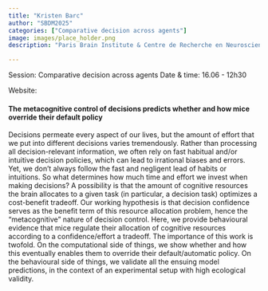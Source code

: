 ```yaml
---
title: "Kristen Barc"
author: "SBDM2025"
categories: ["Comparative decision across agents"]
image: images/place_holder.png
description: "Paris Brain Institute & Centre de Recherche en Neurosciences de Lyon" 

---
```


Session: Comparative decision across agents
Date & time: 16.06 - 12h30

Website:

#### The metacognitive control of decisions predicts whether and how mice override their default policy 

Decisions permeate every aspect of our lives, but the amount of effort that we put into different decisions varies tremendously. Rather than processing all decision-relevant information, we often rely on fast habitual and/or intuitive decision policies, which can lead to irrational biases and errors. Yet, we don’t always follow the fast and negligent lead of habits or intuitions. So what determines how much time and effort we invest when making decisions? A possibility is that the amount of cognitive resources the brain allocates to a given task (in particular, a decision task) optimizes a cost-benefit tradeoff. Our working hypothesis is that decision confidence serves as the benefit term of this resource allocation problem, hence the “metacognitive” nature of decision control. Here, we provide behavioural evidence that mice regulate their allocation of cognitive resources according to a confidence/effort a tradeoff. The importance of this work is twofold. On the computational side of things, we show whether and how this eventually enables them to override their default/automatic policy. On the behavioural side of things, we validate all the ensuing model predictions, in the context of an experimental setup with high ecological validity.
